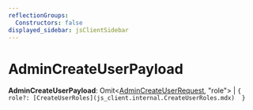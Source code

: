 ```yaml
---
reflectionGroups:
  Constructors: false
displayed_sidebar: jsClientSidebar
---
```



# AdminCreateUserPayload

 **AdminCreateUserPayload**: Omit&#60;[AdminCreateUserRequest](../classes/js_client.internal.AdminCreateUserRequest.mdx), "role"&#62; \| ``{ role?: [CreateUserRoles](js_client.internal.CreateUserRoles.mdx)  }``

